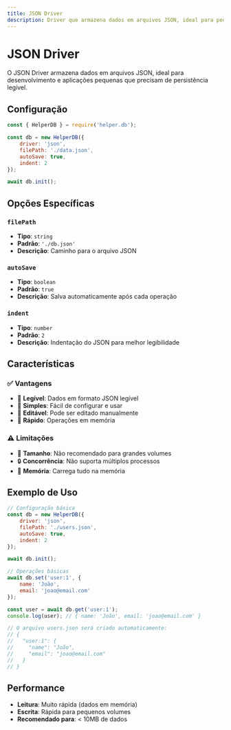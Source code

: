 ```yaml
---
title: JSON Driver
description: Driver que armazena dados em arquivos JSON, ideal para pequenas aplicações e desenvolvimento.
---
```


# JSON Driver

O JSON Driver armazena dados em arquivos JSON, ideal para desenvolvimento e aplicações pequenas que precisam de persistência legível.

## Configuração

```javascript
const { HelperDB } = require('helper.db');

const db = new HelperDB({
    driver: 'json',
    filePath: './data.json',
    autoSave: true,
    indent: 2
});

await db.init();
```

## Opções Específicas

### `filePath`
- **Tipo**: `string`
- **Padrão**: `'./db.json'`
- **Descrição**: Caminho para o arquivo JSON

### `autoSave`
- **Tipo**: `boolean`
- **Padrão**: `true`
- **Descrição**: Salva automaticamente após cada operação

### `indent`
- **Tipo**: `number`
- **Padrão**: `2`
- **Descrição**: Indentação do JSON para melhor legibilidade

## Características

### ✅ **Vantagens**
- 📖 **Legível**: Dados em formato JSON legível
- 🔧 **Simples**: Fácil de configurar e usar
- 📝 **Editável**: Pode ser editado manualmente
- 🚀 **Rápido**: Operações em memória

### ⚠️ **Limitações**
- 📏 **Tamanho**: Não recomendado para grandes volumes
- 🔒 **Concorrência**: Não suporta múltiplos processos
- 💾 **Memória**: Carrega tudo na memória

## Exemplo de Uso

```javascript
// Configuração básica
const db = new HelperDB({
    driver: 'json',
    filePath: './users.json',
    autoSave: true,
    indent: 2
});

await db.init();

// Operações básicas
await db.set('user:1', { 
    name: 'João', 
    email: 'joao@email.com' 
});

const user = await db.get('user:1');
console.log(user); // { name: 'João', email: 'joao@email.com' }

// O arquivo users.json será criado automaticamente:
// {
//   "user:1": {
//     "name": "João",
//     "email": "joao@email.com"
//   }
// }
```

## Performance

- **Leitura**: Muito rápida (dados em memória)
- **Escrita**: Rápida para pequenos volumes
- **Recomendado para**: < 10MB de dados